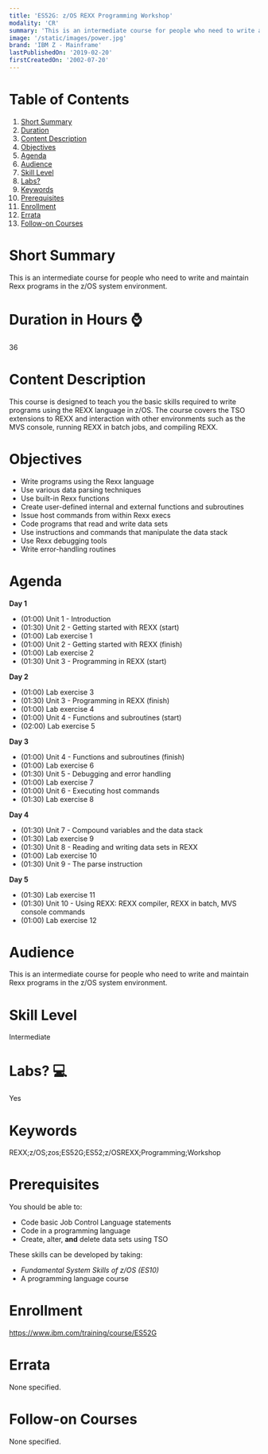 ```yaml
---
title: 'ES52G: z/OS REXX Programming Workshop'
modality: 'CR'
summary: 'This is an intermediate course for people who need to write and maintain Rexx programs in the z/OS system environment.'
image: '/static/images/power.jpg'
brand: 'IBM Z - Mainframe'
lastPublishedOn: '2019-02-20'
firstCreatedOn: '2002-07-20'
---
```

# Table of Contents
1.  [Short Summary](#short-summary)
2.  [Duration](#duration-in-hours-)
3.  [Content Description](#content-description)
4.  [Objectives](#objectives)
5.  [Agenda](#agenda)
6.  [Audience](#audience)
7.  [Skill Level](#skill-level)
8.  [Labs?](#labs-)
9.  [Keywords](#keywords)
10. [Prerequisites](#prerequisites)
11. [Enrollment](#enrollment)
12. [Errata](#errata)
13. [Follow-on Courses](#follow-on-courses)

# Short Summary
This is an intermediate course for people who need to write and maintain Rexx programs in the z/OS system environment.

# Duration in Hours ⌚
36

# Content Description
<p>This course is designed to teach you the basic skills required to write programs using the REXX language in z/OS. The course covers the TSO extensions to REXX and interaction with other environments such as the MVS console, running REXX in batch jobs, and compiling REXX.</p>

# Objectives
<ul>
	<li>Write programs using the Rexx language</li>
	<li>Use various data parsing techniques</li>
	<li>Use built-in Rexx functions</li>
	<li>Create user-defined internal and external functions and subroutines</li>
	<li>Issue host commands from within Rexx execs</li>
	<li>Code programs that read and write data sets</li>
	<li>Use instructions and commands that manipulate the data stack</li>
	<li>Use Rexx debugging tools</li>
	<li>Write error-handling routines</li>
</ul>

# Agenda
<p><strong>Day 1</strong></p><ul><li>(01:00) Unit 1 - Introduction</li><li>(01:30) Unit 2 - Getting started with REXX (start)</li><li>(01:00) Lab exercise 1</li><li>(01:00) Unit 2 - Getting started with REXX (finish)</li><li>(01:00) Lab exercise 2</li><li>(01:30) Unit 3 - Programming in REXX (start)</li></ul><p><strong>Day 2</strong></p><ul><li>(01:00) Lab exercise 3</li><li>(01:30) Unit 3 - Programming in REXX (finish)</li><li>(01:00) Lab exercise 4</li><li>(01:00) Unit 4 - Functions and subroutines (start)</li><li>(02:00) Lab exercise 5</li></ul><p><strong>Day 3</strong></p><ul><li>(01:00) Unit 4 - Functions and subroutines (finish)</li><li>(01:00) Lab exercise 6</li><li>(01:30) Unit 5 - Debugging and error handling</li><li>(01:00) Lab exercise 7</li><li>(01:00) Unit 6 - Executing host commands</li><li>(01:30) Lab exercise 8</li></ul><p><strong>Day 4</strong></p><ul><li>(01:30) Unit 7 - Compound variables and the data stack</li><li>(01:30) Lab exercise 9</li><li>(01:30) Unit 8 - Reading and writing data sets in REXX</li><li>(01:00) Lab exercise 10</li><li>(01:30) Unit 9 - The parse instruction</li></ul><p><strong>Day 5</strong></p><ul><li>(01:30) Lab exercise 11</li><li>(01:30) Unit 10 - Using REXX: REXX compiler, REXX in batch, MVS console commands</li><li>(01:00) Lab exercise 12</li></ul>

# Audience
<p>This is an intermediate course for people who need to write and maintain Rexx programs in the z/OS system environment.</p>

# Skill Level
Intermediate

# Labs? 💻
Yes

# Keywords
REXX;z/OS;zos;ES52G;ES52;z/OSREXX;Programming;Workshop

# Prerequisites
<p>You should be able to:</p>

<ul>
	<li>Code basic Job Control Language statements</li>
	<li>Code in a programming language</li>
	<li>Create, alter, <strong>and</strong> delete data sets using TSO</li>
</ul>

<p>These skills can be developed by taking:</p>

<ul>
	<li><em>Fundamental System Skills of z/OS (ES10)</em></li>
	<li>A programming language course</li>
</ul>

# Enrollment
https://www.ibm.com/training/course/ES52G

# Errata
None specified.

# Follow-on Courses
None specified.

